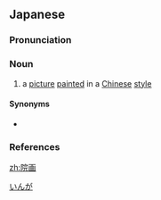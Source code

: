 ==Japanese==
{{wikipedia|lang=ja}}
{{ja-kanjitab|いん|が|yomi=o}}

===Pronunciation===
{{ja-pron|yomi=o|いんが|acc=0|acc_ref=DJR}}

===Noun===
{{ja-noun|kyu=院畫|いんが|hhira=ゐんぐわ}}

# a [[picture]] [[paint]]ed in a [[Chinese]] [[style]]

====Synonyms====
* {{ja-r|院体画|いんたいが}}

===References===
<references/>

[[Category:ja:Painting|いんが]]

[[zh:院画]]